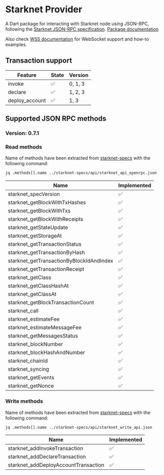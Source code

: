# Starknet Provider

A Dart package for interacting with Starknet node using JSON-RPC, following the [Starknet JSON-RPC specification](https://github.com/starkware-libs/starknet-specs.git).
[Package documentation](https://pub.dev/documentation/starknet_provider/latest/)

Also check [WSS documentation](packages/starknet-provider-wss) for WebSocket support and how-to examples.

## Transaction support

| Feature        | State | Version |
| -------------- | ----- | ------- |
| invoke         | ✅    | 0, 1, 3 |
| declare        | ✅    | 1, 2, 3 |
| deploy_account | ✅    | 1, 3    |

## Supported JSON RPC methods

### Version: 0.7.1

### Read methods

Name of methods have been extracted from [starknet-specs](https://github.com/starkware-libs/starknet-specs.git) with the following command:

```bash
jq .methods[].name ../starknet-specs/api/starknet_api_openrpc.json
```

| Name                                     | Implemented |
| ---------------------------------------- | ----------- |
| starknet_specVersion                     | ✅          |
| starknet_getBlockWithTxHashes            | ✅          |
| starknet_getBlockWithTxs                 | ✅          |
| starknet_getBlockWithReceipts            | ✅          |
| starknet_getStateUpdate                  | ✅          |
| starknet_getStorageAt                    | ✅          |
| starknet_getTransactionStatus            | ✅          |
| starknet_getTransactionByHash            | ✅          |
| starknet_getTransactionByBlockIdAndIndex | ✅          |
| starknet_getTransactionReceipt           | ✅          |
| starknet_getClass                        | ✅          |
| starknet_getClassHashAt                  | ✅          |
| starknet_getClassAt                      | ✅          |
| starknet_getBlockTransactionCount        | ✅          |
| starknet_call                            | ✅          |
| starknet_estimateFee                     | ✅          |
| starknet_estimateMessageFee              | ✅          |
| starknet_getMessagesStatus              | ✅          |
| starknet_blockNumber                     | ✅          |
| starknet_blockHashAndNumber              | ✅          |
| starknet_chainId                         | ✅          |
| starknet_syncing                         | ✅          |
| starknet_getEvents                       | ✅          |
| starknet_getNonce                        | ✅          |

### Write methods

Name of methods have been extracted from [starknet-specs](https://github.com/starkware-libs/starknet-specs.git) with the following command:

```bash
jq .methods[].name ../starknet-specs/api/starknet_write_api.json
```

| Name                                 | Implemented |
| ------------------------------------ | ----------- |
| starknet_addInvokeTransaction        | ✅          |
| starknet_addDeclareTransaction       | ✅          |
| starknet_addDeployAccountTransaction | ✅          |

